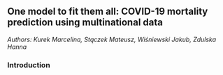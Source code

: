 ## One model to fit them all: COVID-19 mortality prediction using multinational data

*Authors: Kurek Marcelina, Stączek Mateusz, Wiśniewski Jakub, Zdulska Hanna*

### Introduction